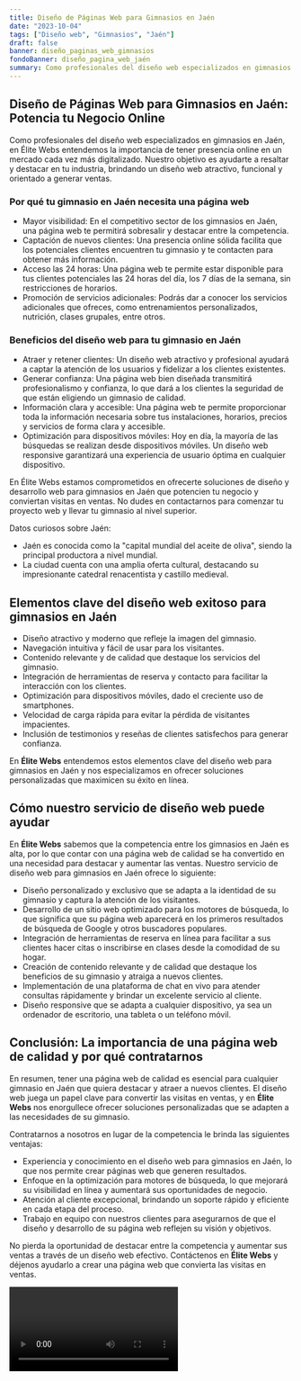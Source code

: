 ```yaml
---
title: Diseño de Páginas Web para Gimnasios en Jaén
date: "2023-10-04"
tags: ["Diseño web", "Gimnasios", "Jaén"]
draft: false
banner: diseño_paginas_web_gimnasios
fondoBanner: diseño_pagina_web_jaén
summary: Como profesionales del diseño web especializados en gimnasios en Jaén, en Élite Webs entendemos la importancia de tener presencia online en un mercado cada vez más digitalizado. Nuestro objetivo es ayudarte a resaltar y destacar en tu industria, brindando un diseño web atractivo, funcional y orientado a generar ventas.
---
```



## Diseño de Páginas Web para Gimnasios en Jaén: Potencia tu Negocio Online

Como profesionales del diseño web especializados en gimnasios en Jaén, en Élite Webs entendemos la importancia de tener presencia online en un mercado cada vez más digitalizado. Nuestro objetivo es ayudarte a resaltar y destacar en tu industria, brindando un diseño web atractivo, funcional y orientado a generar ventas.

### Por qué tu gimnasio en Jaén necesita una página web

- Mayor visibilidad: En el competitivo sector de los gimnasios en Jaén, una página web te permitirá sobresalir y destacar entre la competencia.
- Captación de nuevos clientes: Una presencia online sólida facilita que los potenciales clientes encuentren tu gimnasio y te contacten para obtener más información.
- Acceso las 24 horas: Una página web te permite estar disponible para tus clientes potenciales las 24 horas del día, los 7 días de la semana, sin restricciones de horarios.
- Promoción de servicios adicionales: Podrás dar a conocer los servicios adicionales que ofreces, como entrenamientos personalizados, nutrición, clases grupales, entre otros.

### Beneficios del diseño web para tu gimnasio en Jaén

- Atraer y retener clientes: Un diseño web atractivo y profesional ayudará a captar la atención de los usuarios y fidelizar a los clientes existentes.
- Generar confianza: Una página web bien diseñada transmitirá profesionalismo y confianza, lo que dará a los clientes la seguridad de que están eligiendo un gimnasio de calidad.
- Información clara y accesible: Una página web te permite proporcionar toda la información necesaria sobre tus instalaciones, horarios, precios y servicios de forma clara y accesible.
- Optimización para dispositivos móviles: Hoy en día, la mayoría de las búsquedas se realizan desde dispositivos móviles. Un diseño web responsive garantizará una experiencia de usuario óptima en cualquier dispositivo.

En Élite Webs estamos comprometidos en ofrecerte soluciones de diseño y desarrollo web para gimnasios en Jaén que potencien tu negocio y conviertan visitas en ventas. No dudes en contactarnos para comenzar tu proyecto web y llevar tu gimnasio al nivel superior.

Datos curiosos sobre Jaén:

- Jaén es conocida como la "capital mundial del aceite de oliva", siendo la principal productora a nivel mundial.
- La ciudad cuenta con una amplia oferta cultural, destacando su impresionante catedral renacentista y castillo medieval.

<GifSeo />

<Cta />

## Elementos clave del diseño web exitoso para gimnasios en Jaén

- Diseño atractivo y moderno que refleje la imagen del gimnasio.
- Navegación intuitiva y fácil de usar para los visitantes.
- Contenido relevante y de calidad que destaque los servicios del gimnasio.
- Integración de herramientas de reserva y contacto para facilitar la interacción con los clientes.
- Optimización para dispositivos móviles, dado el creciente uso de smartphones.
- Velocidad de carga rápida para evitar la pérdida de visitantes impacientes.
- Inclusión de testimonios y reseñas de clientes satisfechos para generar confianza.

En **Élite Webs** entendemos estos elementos clave del diseño web para gimnasios en Jaén y nos especializamos en ofrecer soluciones personalizadas que maximicen su éxito en línea.

## Cómo nuestro servicio de diseño web puede ayudar

En **Élite Webs** sabemos que la competencia entre los gimnasios en Jaén es alta, por lo que contar con una página web de calidad se ha convertido en una necesidad para destacar y aumentar las ventas. Nuestro servicio de diseño web para gimnasios en Jaén ofrece lo siguiente:

- Diseño personalizado y exclusivo que se adapta a la identidad de su gimnasio y captura la atención de los visitantes.
- Desarrollo de un sitio web optimizado para los motores de búsqueda, lo que significa que su página web aparecerá en los primeros resultados de búsqueda de Google y otros buscadores populares.
- Integración de herramientas de reserva en línea para facilitar a sus clientes hacer citas o inscribirse en clases desde la comodidad de su hogar.
- Creación de contenido relevante y de calidad que destaque los beneficios de su gimnasio y atraiga a nuevos clientes.
- Implementación de una plataforma de chat en vivo para atender consultas rápidamente y brindar un excelente servicio al cliente.
- Diseño responsive que se adapta a cualquier dispositivo, ya sea un ordenador de escritorio, una tableta o un teléfono móvil.

## Conclusión: La importancia de una página web de calidad y por qué contratarnos

En resumen, tener una página web de calidad es esencial para cualquier gimnasio en Jaén que quiera destacar y atraer a nuevos clientes. El diseño web juega un papel clave para convertir las visitas en ventas, y en **Élite Webs** nos enorgullece ofrecer soluciones personalizadas que se adapten a las necesidades de su gimnasio.

Contratarnos a nosotros en lugar de la competencia le brinda las siguientes ventajas:

- Experiencia y conocimiento en el diseño web para gimnasios en Jaén, lo que nos permite crear páginas web que generen resultados.
- Enfoque en la optimización para motores de búsqueda, lo que mejorará su visibilidad en línea y aumentará sus oportunidades de negocio.
- Atención al cliente excepcional, brindando un soporte rápido y eficiente en cada etapa del proceso.
- Trabajo en equipo con nuestros clientes para asegurarnos de que el diseño y desarrollo de su página web reflejen su visión y objetivos.

No pierda la oportunidad de destacar entre la competencia y aumentar sus ventas a través de un diseño web efectivo. Contáctenos en **Élite Webs** y déjenos ayudarlo a crear una página web que convierta las visitas en ventas.

<Video />

<CtaBot job="Gimnasios" city="Jaén" />

<Gmaps query="Jaén+españa+maps" />
